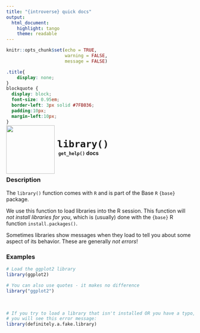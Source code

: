 ```yaml
---
title: "{introverse} quick docs"
output: 
  html_document:
    highlight: tango
    theme: readable
---
```



```r
knitr::opts_chunk$set(echo = TRUE, 
                      warning = FALSE, 
                      message = FALSE)
```

```css
.title{
    display: none;
}
blockquote {
  display: block;
  font-size: 0.95em;
  border-left: 3px solid #7FB036;
  padding:10px;
  margin-left:10px;
}
```

<div>
<br>
 <img src = "logo.png" style = "float:left;height:130px;margin-top:-30px;">
 <span style = "font-weight:bold;font-size:30px;"> 
  &nbsp;<code>library()</code>
 </span>
 <br>
 <b>&nbsp;&nbsp;&nbsp;<code>get_help()</code> docs</b>
</div>
<br>

### Description

The `library()` function comes with `R` and is part of the Base `R` `{base}` package.
  
We use this function to load libraries into the R session. This function will _not install libraries for you_, which is (usually) done with the `{base}` R function `install.packages()`.

Sometimes libraries show messages when they load to tell you about some aspect of its behavior. These are generally _not errors_!

### Examples


```r
# Load the ggplot2 library
library(ggplot2)

# You can also use quotes - it makes no difference
library("ggplot2")
```

<br>

```r
# If you try to load a library that isn't installed OR you have a typo, 
# you will see this error message:
library(definitely.a.fake.library)
```

